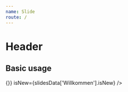 ```yaml
---
name: Slide
route: /
---
```



# Header

<Props of={Slide} />

## Basic usage

<Playground>
  <Slide
    head={slidesData['Willkommen'].head}
    images={slidesData['Willkommen'].images}
    nextPage={() => {}}
    isNew={slidesData['Willkommen'].isNew}
  />
</Playground>
